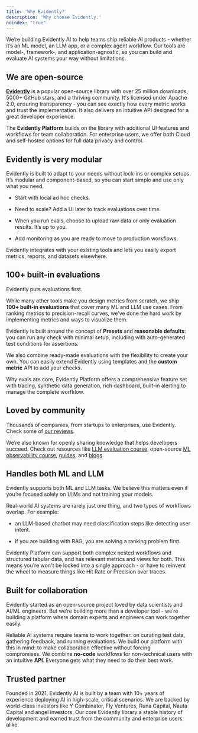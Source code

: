 ```yaml
---
title: 'Why Evidently?'
description: 'Why choose Evidently.'
noindex: "true"
---
```


We’re building Evidently AI to help teams ship reliable AI products - whether it’s an ML model, an LLM app, or a complex agent workflow. Our tools are model-, framework-, and application-agnostic, so you can build and evaluate AI systems your way without limitations.

## We are open-source

[**Evidently**](https://github.com/evidentlyai/evidently) is a popular open-source library with over 25 million downloads, 5000+ GitHub stars, and a thriving community. It's licensed under Apache 2.0, ensuring transparency - you can see exactly how every metric works and trust the implementation. It also delivers an intuitive API designed for a great developer experience.

The **Evidently Platform** builds on the library with additional UI features and workflows for team collaboration. For enterprise users, we offer both Cloud and self-hosted options for full data privacy and control.

## Evidently is very modular 

Evidently is built to adapt to your needs without lock-ins or complex setups. It’s modular and component-based, so you can start simple and use only what you need.

* Start with local ad hoc checks. 

* Need to scale? Add a UI later to track evaluations over time. 

* When you run evals, choose to upload raw data or only evaluation results. It’s up to you. 

* Add monitoring as you are ready to move to production workflows.

Evidently integrates with your existing tools and lets you easily export metrics, reports, and datasets elsewhere. 

## 100+ built-in evaluations

Evidently puts evaluations first. 

While many other tools make you design metrics from scratch, we ship **100+ built-in evaluations** that cover many ML and LLM use cases. From ranking metrics to precision-recall curves, we’ve done the hard work by implementing metrics and ways to visualize them.  

Evidently is built around the concept of **Presets** and **reasonable defaults**: you can run any check with minimal setup, including with auto-generated test conditions for assertions.

We also combine ready-made evaluations with the flexibility to create your own. You can easily extend Evidently using templates and the **custom metric** API to add your checks.

Why evals are core, Evidently Platform offers a comprehensive feature set with tracing, synthetic data generation, rich dashboard, built-in alerting to manage the complete worfklow.

## Loved by community

Thousands of companies, from startups to enterprises, use Evidently. Check some of [our reviews](https://www.evidentlyai.com/reviews).

We’re also known for openly sharing knowledge that helps developers succeed. Check out resources like [LLM evaluation course](https://www.evidentlyai.com/llm-evaluations-course), open-source [ML observability course](https://www.evidentlyai.com/ml-observability-course), [guides](https://www.evidentlyai.com/mlops-guides), and [blogs](https://www.evidentlyai.com/blog).

## Handles both ML and LLM 

Evidently supports both ML and LLM tasks. We believe this matters even if you’re focused solely on LLMs and not training your models.

Real-world AI systems are rarely just one thing, and two types of workflows overlap. For example:

* an LLM-based chatbot may need classification steps like detecting user intent.

* if you are building with RAG, you are solving a ranking problem first.

Evidently Platform can support both complex nested workflows and structured tabular data, and has relevant metrics and views for both. This means you’re won't be locked into a single approach - or have to reinvent the wheel to measure things like Hit Rate or Precision over traces.

## Built for collaboration

Evidently started as an open-source project loved by data scientists and AI/ML engineers. But we’re building more than a developer tool - we’re building a platform where domain experts and engineers can work together easily.

Reliable AI systems require teams to work together: on curating test data, gathering feedback, and running evaluations. We build our platform with this in mind: to make collaboration effective without forcing compromises. We combine **no-code** workflows for non-technical users with an intuitive **API**. Everyone gets what they need to do their best work.

## Trusted partner 

Founded in 2021, Evidently AI is built by a team with 10+ years of experience deploying AI in high-scale, critical scenarios. We are backed by world-class investors like Y Combinator, Fly Ventures, Runa Capital, Nauta Capital and angel investors. Our core Evidently library a stable history of development and earned trust from the community and enterprise users alike.